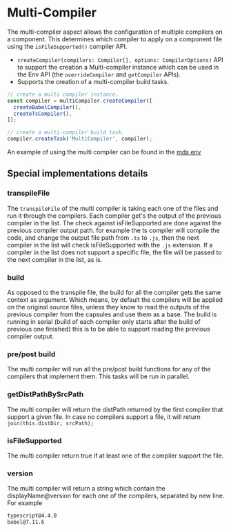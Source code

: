 # Multi-Compiler

The multi-compiler aspect allows the configuration of multiple compilers on a component. This determines which compiler to apply on a component file using the `isFileSupported()` <!--TODO add links to implement compiler --> compiler API.

- `createCompiler(compilers: Compiler[], options: CompilerOptions)` API to support the creation a Multi-compiler instance which can be used in the Env API (the `overrideCompiler` and `getCompiler` APIs).
- Supports the creation of a multi-compiler build tasks.

```ts
// create a multi compiler instance.
const compiler = multiCompiler.createCompiler([
  createBabelCompiler(),
  createTsCompiler(),
]);

// create a multi-compiler build task.
compiler.createTask('MultiCompiler', compiler);
```

An example of using the multi compiler can be found in the [mdx env](https://bit.cloud/teambit/mdx/mdx/~code/mdx.main.runtime.ts)

## Special implementations details

### transpileFile

The `transpileFile` of the multi compiler is taking each one of the files and run it through the compilers.
Each compiler get's the output of the previous compiler in the list.
The check against isFileSupported are done against the previous compiler output path.
for example the ts compiler will compile the code, and change the output file path from `.ts` to `.js`, then the next compiler in the list
will check isFileSupported with the `.js` extension.
If a compiler in the list does not support a specific file, the file will be passed to the next compiler in the list, as is.

### build

As opposed to the transpile file, the build for all the compiler gets the same context as argument.
Which means, by default the compilers will be applied on the original source files, unless they know to read the outputs
of the previous compiler from the capsules and use them as a base.
The build is running in serial (build of each compiler only starts after the build of previous one finished) this is to
be able to support reading the previous compiler output.

### pre/post build

The multi compiler will run all the pre/post build functions for any of the compilers that implement them.
This tasks will be run in parallel.

### getDistPathBySrcPath

The multi compiler will return the distPath returned by the first compiler that support a given file.
In case no compilers support a file, it will return `join(this.distDir, srcPath);`

### isFileSupported

The multi compiler return true if at least one of the compiler support the file.

### version

The multi compiler will return a string which contain the displayName@version for each one of the compilers, separated by new line.
For example

```bash
typescript@4.4.0
babel@7.11.6
```
